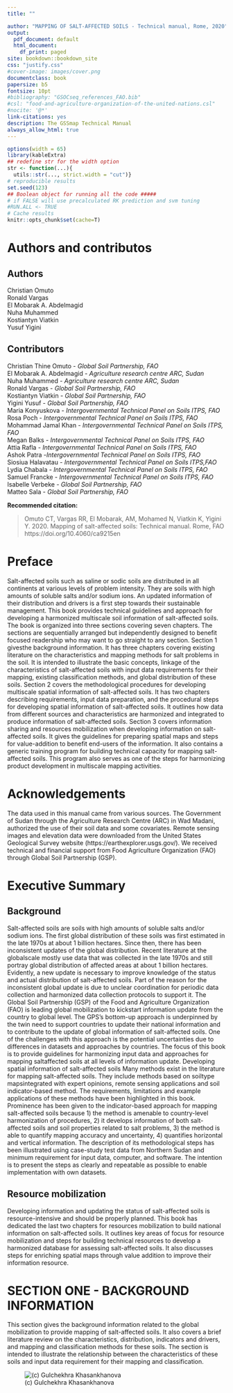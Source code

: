 ```yaml
--- 
title: ""

author: "MAPPING OF SALT-AFFECTED SOILS - Technical manual, Rome, 2020"
output:
  pdf_document: default
  html_document:
    df_print: paged
site: bookdown::bookdown_site
css: "justify.css"
#cover-image: images/cover.png
documentclass: book
papersize: b5
fontsize: 10pt
#bibliography: "GSOCseq_references_FAO.bib"
#csl: "food-and-agriculture-organization-of-the-united-nations.csl"
#nocite: '@*'
link-citations: yes
description: The GSSmap Technical Manual
always_allow_html: true
---
```

\mainmatter
\pagestyle{fancy}


```r
options(width = 65)
library(kableExtra)
## redefine str for the width option
str <- function(...){
  utils::str(..., strict.width = "cut")}
# reproducible results
set.seed(123)
## Boolean object for running all the code #####
# if FALSE will use precalculated RK prediction and svm tuning
#RUN.ALL <- TRUE
# Cache results
knitr::opts_chunk$set(cache=T)
```

\frontmatter
\addtocontents{toc}{\protect\hypersetup{hidelinks}}   
\addtocontents{lot}{\protect\hypersetup{hidelinks}}
\addtocontents{lof}{\protect\hypersetup{hidelinks}}
\tableofcontents
\listoffigures
\listoftables
\printnomenclature

# Authors and contributos{-}

## Authors{-}


Christian Omuto   
Ronald Vargas   
El Mobarak A. Abdelmagid    
Nuha Muhammed   
Kostiantyn Viatkin     
Yusuf Yigini   


  
\vfill


## Contributors{-}

Christian Thine Omuto -  *Global Soil Partnership, FAO *   
El Mobarak A. Abdelmagid  -  *Agriculture research centre ARC, Sudan*    
Nuha Muhammed - *Agriculture research centre ARC, Sudan*   
Ronald Vargas -  *Global Soil Partnership, FAO *   
Kostiantyn Viatkin  -  *Global Soil Partnership, FAO *  
Yigini Yusuf  -  *Global Soil Partnership, FAO *  
Maria Konyuskova  -  *Intergovernmental Technical Panel on Soils ITPS, FAO*  
Rosa Poch -  *Intergovernmental Technical Panel on Soils ITPS, FAO*  
Mohammad Jamal Khan -  *Intergovernmental Technical Panel on Soils ITPS, FAO*  
Megan Balks -  *Intergovernmental Technical Panel on Soils ITPS, FAO*    
Attia Rafla  - *Intergovernmental Technical Panel on Soils ITPS, FAO*  
Ashok Patra   -*Intergovernmental Technical Panel on Soils ITPS, FAO*  
Siosiua Halavatau -  *Intergovernmental Technical Panel on Soils ITPS,FAO*  
Lydia Chabala -  *Intergovernmental Technical Panel on Soils ITPS, FAO*  
Samuel Francke  -  *Intergovernmental Technical Panel on Soils ITPS, FAO*  
Isabelle Verbeke  -  *Global Soil Partnership, FAO *  
Matteo Sala -  *Global Soil Partnership, FAO *  


**Recommended citation:**

> Omuto CT, Vargas RR, El Mobarak, AM, Mohamed N, Viatkin K, Yigini Y. 2020. Mapping of salt-affected soils: Technical manual. Rome, FAO
https://doi.org/10.4060/ca9215en



# Preface{-}  
Salt-affected soils such as saline or sodic soils are distributed in all continents at various levels of problem intensity.
They are soils with high amounts of soluble salts and/or sodium ions. An updated information of their distribution
and drivers is a first step towards their sustainable management. This book provides technical guidelines and
approach for developing a harmonized multiscale soil information of salt-affected soils. The book is organized into
three sections covering seven chapters. The sections are sequentially arranged but independently designed to
benefit focused readership who may want to go straight to any section. Section 1 givesthe background information.
It has three chapters covering existing literature on the characteristics and mapping methods for salt problems in
the soil. It is intended to illustrate the basic concepts, linkage of the characteristics of salt-affected soils with input
data requirements for their mapping, existing classification methods, and global distribution of these soils. Section
2 covers the methodological procedures for developing multiscale spatial information of salt-affected soils. It has
two chapters describing requirements, input data preparation, and the procedural steps for developing spatial
information of salt-affected soils. It outlines how data from different sources and characteristics are harmonized
and integrated to produce information of salt-affected soils. Section 3 covers information sharing and resources
mobilization when developing information on salt-affected soils. It gives the guidelines for preparing spatial maps
and steps for value-addition to benefit end-users of the information. It also contains a generic training program for
building technical capacity for mapping salt-affected soils. This program also serves as one of the steps for
harmonizing product development in multiscale mapping activities.  

# Acknowledgements{-}  
The data used in this manual came from various sources. The Government of Sudan through the
Agriculture Research Centre (ARC) in Wad Madani, authorized the use of their soil data and some
covariates. Remote sensing images and elevation data were downloaded from the United States
Geological Survey website (https://earthexplorer.usgs.gov/). We received technical and financial support
from Food Agriculture Organization (FAO) through Global Soil Partnership (GSP).

# Executive Summary{-}
## Background{-}
Salt-affected soils are soils with high amounts of soluble salts and/or sodium ions. The first global
distribution of these soils was first estimated in the late 1970s at about 1 billion hectares. Since then,
there has been inconsistent updates of the global distribution. Recent literature at the globalscale mostly
use data that was collected in the late 1970s and still portray global distribution of affected areas at about
1 billion hectares. Evidently, a new update is necessary to improve knowledge of the status and actual
distribution of salt-affected soils. Part of the reason for the inconsistent global update is due to unclear
coordination for periodic data collection and harmonized data collection protocols to support it. The
Global Soil Partnership (GSP) of the Food and Agriculture Organization (FAO) is leading global
mobilization to kickstart information update from the country to global level. The GPS's bottom-up
approach is underpinned by the twin need to support countries to update their national information and
to contribute to the update of global information of salt-affected soils. One of the challenges with this
approach is the potential uncertainties due to differences in datasets and approaches by countries. The
focus of this book is to provide guidelines for harmonizing input data and approaches for mapping saltaffected soils at all levels of information update.
Developing spatial information of salt-affected soils
Many methods exist in the literature for mapping salt-affected soils. They include methods based on soiltype mapsintegrated with expert opinions, remote sensing applications and soil indicator-based method.
The requirements, limitations and example applications of these methods have been highlighted in this
book. Prominence has been given to the indicator-based approach for mapping salt-affected soils
because 1) the method is amenable to country-level harmonization of procedures, 2) it develops
information of both salt-affected soils and soil properties related to salt problems, 3) the method is able
to quantify mapping accuracy and uncertainty, 4) quantifies horizontal and vertical information. The
description of its methodological steps has been illustrated using case-study test data from Northern
Sudan and minimum requirement for input data, computer, and software. The intention is to present the
steps as clearly and repeatable as possible to enable implementation with own datasets.

## Resource mobilization{-}
Developing information and updating the status of salt-affected soils is resource-intensive and should be
properly planned. This book has dedicated the last two chapters for resources mobilization to build
national information on salt-affected soils. It outlines key areas of focus for resource mobilization and
steps for building technical resources to develop a harmonized database for assessing salt-affected soils.
It also discusses steps for enriching spatial maps through value addition to improve their information
resource.

# SECTION ONE - BACKGROUND INFORMATION{-}   
This section gives the background information related to the global mobilization to provide mapping of
salt-affected soils. It also covers a brief literature review on the characteristics, distribution, indicators and
drivers, and mapping and classification methods for these soils. The section is intended to illustrate the
relationship between the characteristics of these soils and input data requirement for their mapping and
classification.  


![(c) Gulchekhra Khasankhanova](figures/images/SAM_1351.jpg)  

